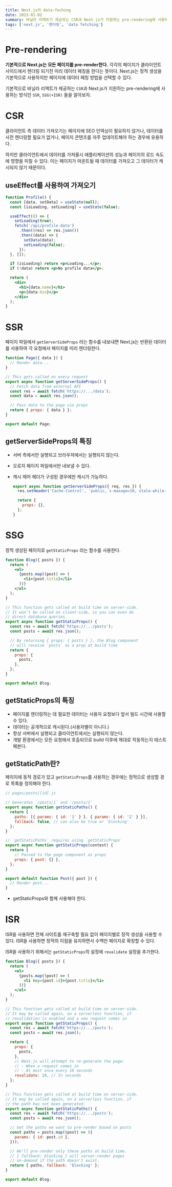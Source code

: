 ```yaml
---
title: Next.js의 data-feching
date: 2023-01-02
summary: 바닐라 리액트가 제공하는 CSR과 Next.js가 지원하는 pre-rendering에 사용하는 방식인 SSR, SSG(+ISR)들을 알아보자.
tags: ['next.js', '렌더링', 'data fetching']
---
```


# Pre-rendering

**기본적으로 Next.js는 모든 페이지를 pre-render한다.** 각각의 페이지가 클라이언트 사이드에서 렌더링 되기전 미리 데이터 페칭을 한다는 뜻이다. Next.js는 정적 생성을 기본적으로 사용하지만 페이지에 데이터 페칭 방법을 선택할 수 있다.

기본적으로 바닐라 리액트가 제공하는 `CSR`과 Next.js가 지원하는 pre-rendering에 사용하는 방식인 `SSR`, `SSG(+ISR)` 들을 알아보자.

# CSR

클라이언트 측 데이터 가져오기는 페이지에 SEO 인덱싱이 필요하지 않거나, 데이터를 사전 렌더링할 필요가 없거나, 페이지 콘텐츠를 자주 업데이트해야 하는 경우에 유용하다.

하지만 클라이언트에서 데이터를 가져올시 애플리케이션의 성능과 페이지의 로드 속도에 영향을 미칠 수 있다. 이는 페이지가 마운트될 때 데이터를 가져오고 그 데이터가 캐시되지 않기 때문이다.

## useEffect를 사용하여 가져오기

```jsx
function Profile() {
  const [data, setData] = useState(null);
  const [isLoading, setLoading] = useState(false);

  useEffect(() => {
    setLoading(true);
    fetch('/api/profile-data')
      .then((res) => res.json())
      .then((data) => {
        setData(data);
        setLoading(false);
      });
  }, []);

  if (isLoading) return <p>Loading...</p>;
  if (!data) return <p>No profile data</p>;

  return (
    <div>
      <h1>{data.name}</h1>
      <p>{data.bio}</p>
    </div>
  );
}
```

# SSR

페이지 파일에서 `getServerSideProps` 라는 함수를 내보내면 Next.js는 반환된 데이터를 사용하여 각 요청에서 페이지를 미리 렌더링한다.

```jsx
function Page({ data }) {
  // Render data...
}

// This gets called on every request
export async function getServerSideProps() {
  // Fetch data from external API
  const res = await fetch(`https://.../data`);
  const data = await res.json();

  // Pass data to the page via props
  return { props: { data } };
}

export default Page;
```

## getServerSideProps의 특징

- 서버 측에서만 실행되고 브라우저에서는 실행되지 않는다.
- 오로지 페이지 파일에서만 내보낼 수 있다.
- 캐시 제어 헤더가 구성된 경우에만 캐시가 가능하다.

  ```jsx
  export async function getServerSideProps({ req, res }) {
    res.setHeader('Cache-Control', 'public, s-maxage=10, stale-while-revalidate=59');

    return {
      props: {},
    };
  }
  ```

# SSG

정적 생성된 페이지로 `getStaticProps` 라는 함수를 사용한다.

```jsx
function Blog({ posts }) {
  return (
    <ul>
      {posts.map((post) => (
        <li>{post.title}</li>
      ))}
    </ul>
  );
}

// This function gets called at build time on server-side.
// It won't be called on client-side, so you can even do
// direct database queries.
export async function getStaticProps() {
  const res = await fetch('https://.../posts');
  const posts = await res.json();

  // By returning { props: { posts } }, the Blog component
  // will receive `posts` as a prop at build time
  return {
    props: {
      posts,
    },
  };
}

export default Blog;
```

## getStaticProps의 특징

- 페이지를 렌더링하는 데 필요한 데이터는 사용자 요청보다 앞서 빌드 시간에 사용할 수 있다.
- 데이터는 공개적으로 캐시된다.(사용자별이 아니다.)
- 항상 서버에서 실행되고 클라이언트에서는 실행되지 않는다.
- 개발 환경에서는 모든 요청에서 호출되므로 build 이후에 제대로 작동하는지 테스트 해본다.

## getStaticPath란?

페이지에 동적 경로가 있고 `getStaticProps`를 사용하는 경우에는 정적으로 생성할 경로 목록을 정의해야 한다.

```jsx
// pages/posts/[id].js

// Generates `/posts/1` and `/posts/2`
export async function getStaticPaths() {
  return {
    paths: [{ params: { id: '1' } }, { params: { id: '2' } }],
    fallback: false, // can also be true or 'blocking'
  };
}

// `getStaticPaths` requires using `getStaticProps`
export async function getStaticProps(context) {
  return {
    // Passed to the page component as props
    props: { post: {} },
  };
}

export default function Post({ post }) {
  // Render post...
}
```

- getStaticProps와 함께 사용해야 한다.

# ISR

ISR을 사용하면 전체 사이트를 재구축할 필요 없이 페이지별로 정적 생성을 사용할 수 있다. ISR을 사용하면 정적의 이점을 유지하면서 수백만 페이지로 확장할 수 있다.

ISR을 사용하기 위해서는 `getStaticProps`의 설정에 `revalidate` 설정을 추가한다.

```jsx
function Blog({ posts }) {
  return (
    <ul>
      {posts.map((post) => (
        <li key={post.id}>{post.title}</li>
      ))}
    </ul>
  );
}

// This function gets called at build time on server-side.
// It may be called again, on a serverless function, if
// revalidation is enabled and a new request comes in
export async function getStaticProps() {
  const res = await fetch('https://.../posts');
  const posts = await res.json();

  return {
    props: {
      posts,
    },
    // Next.js will attempt to re-generate the page:
    // - When a request comes in
    // - At most once every 10 seconds
    revalidate: 10, // In seconds
  };
}

// This function gets called at build time on server-side.
// It may be called again, on a serverless function, if
// the path has not been generated.
export async function getStaticPaths() {
  const res = await fetch('https://.../posts');
  const posts = await res.json();

  // Get the paths we want to pre-render based on posts
  const paths = posts.map((post) => ({
    params: { id: post.id },
  }));

  // We'll pre-render only these paths at build time.
  // { fallback: blocking } will server-render pages
  // on-demand if the path doesn't exist.
  return { paths, fallback: 'blocking' };
}

export default Blog;
```
